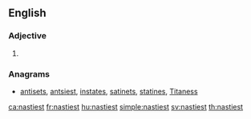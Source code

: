 ==English==

===Adjective===
{{head|en|adjective superlative form}}

# {{en-superlative of|nasty}}

===Anagrams===
* [[antisets#English|antisets]], [[antsiest#English|antsiest]], [[instates#English|instates]], [[satinets#English|satinets]], [[statines#English|statines]], [[Titaness#English|Titaness]]

[[ca:nastiest]]
[[fr:nastiest]]
[[hu:nastiest]]
[[simple:nastiest]]
[[sv:nastiest]]
[[th:nastiest]]